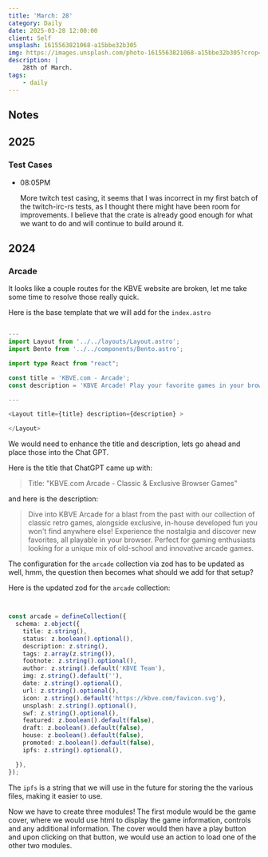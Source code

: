 ```yaml
---
title: 'March: 28'
category: Daily
date: 2025-03-28 12:00:00
client: Self
unsplash: 1615563821068-a15bbe32b305
img: https://images.unsplash.com/photo-1615563821068-a15bbe32b305?crop=entropy&cs=srgb&fm=jpg&ixid=MnwzNjM5Nzd8MHwxfHJhbmRvbXx8fHx8fHx8fDE2ODE3NDg2ODY&ixlib=rb-4.0.3&q=85
description: |
    28th of March.
tags:
    - daily
---
```


## Notes

## 2025

### Test Cases

-   08:05PM

    More twitch test casing, it seems that I was incorrect in my first batch of the twitch-irc-rs tests, as I thought there might have been room for improvements.
    I believe that the crate is already good enough for what we want to do and will continue to build around it.

## 2024

### Arcade

It looks like a couple routes for the KBVE website are broken, let me take some time to resolve those really quick.

Here is the base template that we will add for the `index.astro`

```ts

---
import Layout from '../../layouts/Layout.astro';
import Bento from '../../components/Bento.astro';

import type React from "react";

const title = 'KBVE.com - Arcade';
const description = 'KBVE Arcade! Play your favorite games in your browser!';

---

<Layout title={title} description={description} >

</Layout>

```

We would need to enhance the title and description, lets go ahead and place those into the Chat GPT.

Here is the title that ChatGPT came up with:

> Title: "KBVE.com Arcade - Classic & Exclusive Browser Games"

and here is the description:

> Dive into KBVE Arcade for a blast from the past with our collection of classic retro games, alongside exclusive, in-house developed fun you won't find anywhere else!
> Experience the nostalgia and discover new favorites, all playable in your browser.
> Perfect for gaming enthusiasts looking for a unique mix of old-school and innovative arcade games.

The configuration for the `arcade` collection via zod has to be updated as well, hmm, the question then becomes what should we add for that setup?

Here is the updated zod for the `arcade` collection:

```ts


const arcade = defineCollection({
  schema: z.object({
    title: z.string(),
    status: z.boolean().optional(),
    description: z.string(),
    tags: z.array(z.string()), 
    footnote: z.string().optional(),
    author: z.string().default('KBVE Team'),
    img: z.string().default(''),
    date: z.string().optional(),
    url: z.string().optional(),
    icon: z.string().default('https://kbve.com/favicon.svg'),
    unsplash: z.string().optional(),
    swf: z.string().optional(),
    featured: z.boolean().default(false),
    draft: z.boolean().default(false),
    house: z.boolean().default(false),
    promoted: z.boolean().default(false),
    ipfs: z.string().optional(),

  }),
});

```

The `ipfs` is a string that we will use in the future for storing the the various files, making it easier to use.

Now we have to create three modules! The first module would be the game cover, where we would use html to display the game information, controls and any additional information.
The cover would then have a play button and upon clicking on that button, we would use an action to load one of the other two modules.
